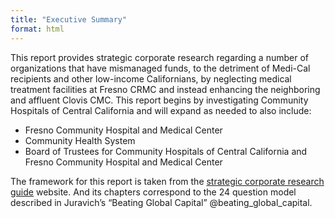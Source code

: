 ```yaml
---
title: "Executive Summary"
format: html
---
```


This report provides strategic corporate research regarding a number of organizations
that have mismanaged funds, to the detriment of Medi-Cal recipients and other low-income Californians, by neglecting medical treatment facilities at Fresno CRMC and instead enhancing the neighboring and affluent Clovis CMC. This report begins by investigating Community Hospitals of Central California and will expand as needed to also include:

  - Fresno Community Hospital and Medical Center
  - Community Health System
  - Board of Trustees for Community Hospitals of Central California and Fresno Community Hospital and Medical Center
  
  The framework for this report is taken from the [strategic corporate research guide ](https://strategiccorporateresearch.org/) website. And its chapters correspond to the 24 question model described in Juravich's "Beating Global Capital" @beating_global_capital.